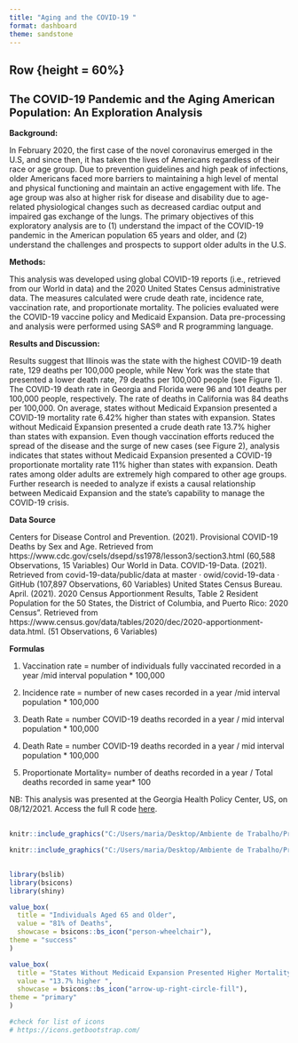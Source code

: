 ```yaml
---
title: "Aging and the COVID-19 "
format: dashboard
theme: sandstone
---
```



## Row {height = 60%}

<h2 style="font-size: 20px;">**The COVID-19 Pandemic and the Aging American Population: An  Exploration Analysis**</h2>

**Background:**

In February 2020, the first case of the novel coronavirus emerged in the U.S, and since then, it has taken the lives of Americans regardless of their race or age group. Due to prevention guidelines and high peak of infections, older Americans faced more barriers to maintaining a high level of mental and physical functioning and maintain an active engagement with life. The age group was also at higher risk for disease and disability due to age-related physiological changes such as decreased cardiac output and impaired gas exchange of the lungs. The primary objectives of this exploratory analysis are to (1) understand the impact of the COVID-19 pandemic in the American population 65 years and older, and (2) understand the challenges and prospects to support older adults in the U.S.

**Methods:**

This analysis was developed using global COVID-19 reports (i.e., retrieved from our World in data) and the 2020 United States Census administrative data. The measures calculated were crude death rate, incidence rate, vaccination rate, and proportionate mortality. The policies evaluated were the COVID-19 vaccine policy and Medicaid Expansion. Data pre-processing and analysis were performed using SAS® and R programming language.

**Results and Discussion:**

Results suggest that Illinois was the state with the highest COVID-19 death rate, 129 deaths per 100,000 people, while New York was the state that presented a lower death rate, 79 deaths per 100,000 people (see Figure 1). The COVID-19 death rate in Georgia and Florida were 96 and 101 deaths per 100,000 people, respectively. The rate of deaths in California was 84 deaths per 100,000. On average, states without Medicaid Expansion presented a COVID-19 mortality rate 6.42% higher than states with expansion. States without Medicaid Expansion presented a crude death rate 13.7% higher than states with expansion. Even though vaccination efforts reduced the spread of the disease and the surge of new cases (see Figure 2), analysis indicates that states without Medicaid Expansion presented a COVID-19 proportionate mortality rate 11% higher than states with expansion. Death rates among older adults are extremely high compared to other age groups. Further research is needed to analyze if exists a causal relationship between Medicaid Expansion and the state’s capability to manage the COVID-19 crisis.

**Data Source** 

Centers for Disease Control and Prevention. (2021). Provisional COVID-19 Deaths by Sex and Age. Retrieved from https://www.cdc.gov/csels/dsepd/ss1978/lesson3/section3.html
(60,588 Observations, 15 Variables)
Our World in Data. COVID-19-Data. (2021). Retrieved from covid-19-data/public/data at master · owid/covid-19-data · GitHub
(107,897 Observations, 60 Variables)
United States Census Bureau. April. (2021). 2020 Census Apportionment Results, Table 2 Resident Population for the 50 States, the District of Columbia, and Puerto Rico: 2020 Census". Retrieved from https://www.census.gov/data/tables/2020/dec/2020-apportionment-data.html.
(51 Observations, 6 Variables)

**Formulas**

1. Vaccination rate = number of individuals fully vaccinated recorded in a year /mid interval population * 100,000

2. Incidence rate = number of new cases recorded in a year /mid interval population * 100,000

3. Death Rate = number COVID-19 deaths recorded in a year / mid interval population * 100,000

4. Death Rate = number COVID-19 deaths recorded in a year / mid interval population * 100,000

5. Proportionate Mortality= number of deaths recorded in a year / Total deaths recorded in same year* 100

NB: This analysis was presented at the Georgia Health Policy Center, US, on 08/12/2021. Access the full R code <a href="http://covid19-dataexploration.mtcambrosio.com/?fbclid=IwAR2yxt4Vhvim3wjvtnaciPdzgqXRNLcvXPqdO7h_waHT5JPAWXn4hVJXP68" target="_blank">here</a>.

##

```r

knitr::include_graphics("C:/Users/maria/Desktop/Ambiente de Trabalho/Programing/website/publichealth_dashboards/img/covid_statedeathrate.png")

```

```r

knitr::include_graphics("C:/Users/maria/Desktop/Ambiente de Trabalho/Programing/website/publichealth_dashboards/img/covid_incidence.png")
```

##

```r
library(bslib)
library(bsicons)
library(shiny)

value_box(
  title = "Individuals Aged 65 and Older",
  value = "81% of Deaths",
  showcase = bsicons::bs_icon("person-wheelchair"),
theme = "success"
)
```


```r
value_box(
  title = "States Without Medicaid Expansion Presented Higher Mortality",
  value = "13.7% higher ",
  showcase = bsicons::bs_icon("arrow-up-right-circle-fill"),
theme = "primary"
)

#check for list of icons 
# https://icons.getbootstrap.com/
  
```









